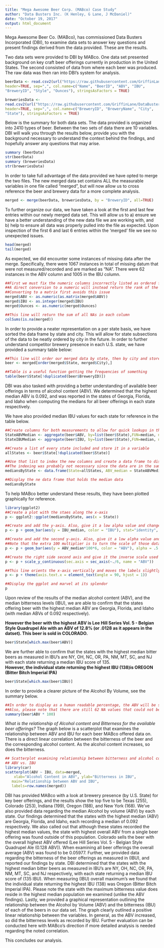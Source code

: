 ---
title: "Mega Awesome Beer Corp. (MABco) Case Study"
author: "Data Busters Inc. (K Henley, G Lane, J McDaniel)"
date: "October 19, 2017"
output: html_document
---

Mega Awesome Beer Co. (MABco), has commissioned Data Busters Incorporated (DBI), to examine data sets to answer key questions and present findings derived from the data provided.  These are the results. 

Two data sets were provided to DBI by MABco. One data set presented background on key craft beer offerings currently in production in the United States. The second consisted of data from where each beer was produced. The raw data was then ran into DBI's system
for analysis.

```{r}
beerData <- read.csv2(url("https://raw.githubusercontent.com/GriffinLane/DataBustersCaseStudy/master/Beers.csv"),
header=TRUE, sep=",", col.name=c("Name", "BeerID", "ABV", "IBU",
"BreweryID", "Style", "Ounces"), stringsAsFactors = TRUE)

breweriesData <-
read.csv2(url("https://raw.githubusercontent.com/GriffinLane/DataBustersCaseStudy/master/Breweries.csv"),
header=TRUE, sep=",", col.name=c("BreweryID", "BreweryName", "City",
"State"), stringsAsFactors = TRUE)
```

Below is the summary for both data sets. The data provided is organized
into 2410 types of beer. Between the two sets of data there are 10 variables.  
DBI will walk you through the results below, provide you with the
background necessary to understand the context behind the findings, and hopefully answer any questions that may arise.
```{r}
summary (beerData)
str(beerData)
summary (breweriesData)
str(breweriesData)
```

In order to take full advantage of the data provided we have opted to merge the two files.
The new merged data set contains ALL the measurable variables in one file called "merged",
but will now allow us to cross reference the beer and brewery data for a more complete analysis.
```{r}
merged <- merge(beerData, breweriesData, by = "BreweryID", all=TRUE)
```

To further organize our data, we have taken a look at the first and last few entries within
our newly merged data set. This will allow us to a) ensure we have a better understanding of
the new data file we are working with, and b) help to ensure all data was properly pulled 
into the file as expected.  Upon inspection of the first 6 and last 6 entries within the 'merged' file we see no unexpected issues.
```{r}
head(merged)
tail(merged)
```

As expected, we did encounter some instances of missing data after the merge. Specifically, there were 1067 instances in total of missing datum that were not measured/recorded and are marked as "NA".  There were 62 instances in the ABV column and 1005 in the IBU column.  
```{r}
##First we must fix the numeric columns incorrectly listed as ordered factors
##A direct conversion to a numeric will instead return the rank of the factor
##Converting to a matrix first avoids this issue
merged$ABV <- as.numeric(as.matrix(merged$ABV))
merged$IBU <- as.integer(merged$IBU)
merged$Ounces <- as.numeric(merged$Ounces)

##This line will return the sum of all NAs in each column
colSums(is.na(merged))
```

In order to provide a neater representation on a per state basis, we have sorted the data frame by state and city. This will allow for state subsections of the data to be neatly ordered by city in the future.  In order to further understand competitor brewery presence in each U.S. state, we have provided a summary table below:
```{r}
##This line will order our merged data by state, then by city and store it in a new data frame called simply "beer""
beer <- merged[order(merged$State, merged$City),] 

##Table is a useful function getting the frequencies of something
table(beer$State[!duplicated(beer$BreweryID)])
```

DBI was also tasked with providing a better understanding of available beer offerings in
terms of alcohol content (ABV).  We determined that the highest median ABV is 0.092, and
was reported in the states of Georgia, Florida, and Idaho when computing the medians for all beer offerings in each state respectively.

We have also provided median IBU values for each state for reference in the table below.
```{r}
##Create columns for both measurements to allow for quick lookups in the future
StateABVMedian <- aggregate(beer$ABV, by=list(beer$State),FUN=median, na.rm = TRUE)[,2]
StateIBUMedian <- aggregate(beer$IBU, by=list(beer$State),FUN=median, na.rm = TRUE)[,2]

##Create a list of every state included and store it in a variable
allStates <- beer$State[!duplicated(beer$State)]

##Use that list to index the new columns and create a data frame to display the findings
##The indexing was probably not necessary since the data are in the same order but it will be included anywyay
mediansByState <- data.frame(State=allStates, ABV_median = StateABVMedian[allStates], IBU_median = StateIBUMedian[allStates])

##Display the ne data frame that holds the median data
mediansByState
```

To help MABco better understand these results, they have been plotted graphically for reference.
```{r}
library(ggplot2)
##Create a plot with the staes along the x-axis
p <- ggplot2::ggplot(mediansByState, aes(x = State))

##Create and add the y-axis. Also, give it a low alpha value and change it's fill color
p <- p + geom_bar(aes(y = IBU_median, color = "IBU"), stat="identity", alpha = .5 , fill="blue")

##Create and add the second y-axis. Also, give it a low alpha value and change it's fill color
##Note that the extra 100 multiplier is to turn the scale of those data into a percentage scale
p <- p + geom_bar(aes(y = ABV_median*100*6, color = "ABV"), alpha = .5 , fill="Green", stat="identity")

##Create the right side second axis and give it the inverse scale used to transform the data
p <- p + scale_y_continuous(sec.axis = sec_axis(~./6, name = "ABV")) 

##This line orients the x-axis vertically and moves the labels slightly closer to the plot
p <- p + theme(axis.text.x = element_text(angle = 90, hjust = 1))

##Display the ggplot and marvel at its splendor
p
```

Upon review of the results of the median alcohol content (ABV), and the median bitterness levels (IBU), we are able to confirm that the states offering beer with the highest median ABV are Georgia, Florida, and Idaho (with median ABVs of 0.092 respectively).  

**However the beer with the highest ABV is Lee Hill Series Vol. 5 - 
Belgian Style Quadrupel Ale with an ABV of 12.8% (or .0128 as it appears in the datset).  This beer is sold in COLORADO.**
```{r, echo=TRUE}
beer$State[which.max(beer$ABV)]
```

We are further able to confirm that the states with the highest median bitter beers as measured in IBU's are NY, OH, NC, OR, PA, NM, MT, SC, and NJ with each state returning a median IBU score of 135.  
**However, the individual state returning the highest IBU (138)is OREGON (Bitter Bitch Imperial IPA)**

```{r, echo=TRUE}
beer$State[which.max(beer$IBU)]
```

In order to provide a clearer picture of the Alcohol By Volume, see the summary below.
```{r}
##In order to display as a human readable percentage, the ABV will be scaled up by a factor of 100.
##Also, please note that there are still 62 NA values that could not be factored into the statistics below
summary(beer$ABV * 100) 
```

*What is the relationship of Alcohol content and Bitterness for the available beer offerings?*
The graph below is a scatterplot that examines the relationship between ABV and IBU for each
beer MABco offered data on. There is a direct linear correlation between the bitterness of the beer and the corresponding alcohol content. As the alcohol content increases, so does the bitterness.


```{r, echo=TRUE}
## Scatterplot examining relationship between bitterness and alcohol content ##
## ABV vs. IBU 
library(car)
scatterplot(ABV ~ IBU, data=merged, 
  	xlab="Alcohol Content in ABV", ylab="Bitterness in IBU", 
   main="Relationship between ABV and IBU", 
   labels=row.names(merged))
```



DBI has provided MABco with a look at brewery presence (by U.S. State) for key beer offerings, and the results show the top five to be Texas (255), Colorado (253), Indiana (199), Oregon (188), and New York (168).  We've also provided data regarding the median Alcohol by volume (ABV) by each state.  Our findings determined that the states with the highest median (ABV) are Georgia, Florida, and Idaho, each recording a median of 0.092 respectively.  We also called out that although these states recorded the highest median values, the state with highest overall ABV from a single beer offering was found outside of this population.  Colorado sells the beer with the overall highest ABV offered (Lee Hill Series Vol. 5 - Belgian Style Quadrupel Ale (0.128 ABV)).  When examining all beer offerings the overall average (ABV) was found to be 0.05977.  Further, we provided data regarding the bitterness of the beer offerings as measured in (IBU), and reported our findings by state. DBI determined that the states with the highest median bitter beers as measured in IBU's are NY, OH, NC, OR, PA, NM, MT, SC, and NJ respectively, with each state returning a median IBU score of (135 IBU).  When measuring (IBU) overall maximum's we found that the individual state returning the highest IBU (138) was Oregon (Bitter Bitch Imperial IPA).  Please note the state with the maximum bitterness value does reside in the highest median population we examined (unlike the ABV findings).  Lastly, we provided a graphical representation outlining the relationship between the Alcohol by Volume (ABV) and the bitterness (IBU) of each of the beers in our data set.  The graph clearly outlined a positive linear relationship between the variables.  In general, as the ABV increased, so did the bitterness levels as recorded by IBU.  Further evaluation can be conducted here with MABco's direction if more detailed analysis is needed regarding the noted correlation.

This concludes our analysis.



